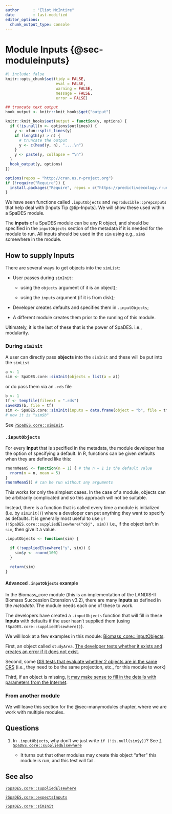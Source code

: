 ```yaml
---
author      : "Eliot McIntire"
date        : last-modified
editor_options:
  chunk_output_type: console
---
```


# Module Inputs {@sec-moduleinputs}

```r
#| include: false
knitr::opts_chunk$set(tidy = FALSE, 
                      eval = FALSE,
                      warning = FALSE, 
                      message = FALSE, 
                      error = FALSE)

## truncate text output
hook_output <- knitr::knit_hooks$get("output")

knitr::knit_hooks$set(output = function(y, options) {
  if (!is.null(n <- options$outlines)) {
    y <- xfun::split_lines(y)
    if (length(y) > n) {
      # truncate the output
      y <- c(head(y, n), "....\n")
    }
    y <- paste(y, collapse = "\n")
  }
  hook_output(y, options)
})

options(repos = "http://cran.us.r-project.org")
if (!require("Require")) {
  install.packages("Require", repos = c("https://predictiveecology.r-universe.dev", getOption("repos")))
}

```

We have seen functions called `.inputObjects` and
`reproducible::prepInputs` that help deal with [Inputs Tip @tip-Inputs].
We will show these used within a SpaDES module.

::: {#tip-Inputs .callout-tip}
The **inputs** of a SpaDES module can be any R object, and should be
specified in the `inputObjects` section of the metadata if it is needed
for the module to run. All inputs should be used in the `sim` using
e.g., `sim$` somewhere in the module.
:::

## How to supply **Inputs**

There are several ways to get objects into the `simList`:

-   User passes during `simInit`:

    -   using the `objects` argument (if it is an object);

    -   using the `inputs` argument (if it is from disk);

-   Developer creates defaults and specifies them in `.inputObjects`;

-   A different module creates them prior to the running of this module.

Ultimately, it is the last of these that is the power of SpaDES. i.e.,
modularity.

### During `simInit`

A user can directly pass **objects** into the `simInit` and these will
be put into the `simList`

```r
a <- 1
sim <- SpaDES.core::simInit(objects = list(a = a))
```

or do pass them via an `.rds` file

```r
b <- 1
tf <- tempfile(fileext = ".rds")
saveRDS(b, file = tf)
sim <- SpaDES.core::simInit(inputs = data.frame(object = "b", file = tf))
# now it is "sim$b"
```

See
[`?SpaDES.core::simInit`](https://rdrr.io/cran/SpaDES.core/man/suppliedElsewhere.html).

### `.inputObjects`

For every **Input** that is specified in the metadata, the module
developer has the option of specifying a default. In R, functions can be
given defaults when they are defined like this:

```r
rnormMean5 <- function(n = 1) { # the n = 1 is the default value
  rnorm(n = n, mean = 5)
}
rnormMean5() # can be run without any arguments
```

This works for only the simplest cases. In the case of a module, objects
can be arbitrarily complicated and so this approach will not be
suitable.

Instead, there is a function that is called every time a module is
initialized (i.e. by `simInit()`) where a developer can put anything
they want to specify as defaults. It is generally most useful to use
`if (!SpaDES.core::suppliedElsewhere("obj", sim))` i.e., if the object
isn't in `sim`, then give it a value.

```r
.inputObjects <- function(sim) {

  if (!suppliedElsewhere("y", sim)) {
    sim$y <- rnorm(100)
  }

  return(sim)
}
```

#### Advanced `.inputObjects` example

In the Biomass_core module (this is an implementation of the LANDIS-II
Biomass Succession Extension v3.2), there are many **Inputs** as defined
in the *metadata*. The module needs each one of these to work.

The developers have created a `.inputObjects` function that will fill in
these **Inputs** with defaults if the user hasn't supplied them (using
`!SpaDES.core::suppliedElsewhere()`).

We will look at a few examples in this module:
[Biomass_core::.inputObjects](https://github.com/PredictiveEcology/Biomass_core/blob/d5c214b69f35e7a9f57c59ca7d08329b49328e86/Biomass_core.R#L1964).

First, an object called `studyArea`. [The developer tests whether it
exists and creates an error if it does not
exist](https://github.com/PredictiveEcology/Biomass_core/blob/d5c214b69f35e7a9f57c59ca7d08329b49328e86/Biomass_core.R#L1972).

Second, some [GIS tests that evaluate whether 2 objects are in the same
CRS](https://github.com/PredictiveEcology/Biomass_core/blob/d5c214b69f35e7a9f57c59ca7d08329b49328e86/Biomass_core.R#L2052)
(i.e., they need to be the same projection, etc., for this module to
work)

Third, if an object is missing, [it may make sense to fill in the
details with parameters from the
Internet](https://github.com/PredictiveEcology/Biomass_core/blob/d5c214b69f35e7a9f57c59ca7d08329b49328e86/Biomass_core.R#L2066).

### From another module

We will leave this section for the @sec-manymodules chapter, where we
are work with multiple modules.

## Questions

1.  In `.inputObjects`, why don't we just write `if (!is.null(sim$y))`?
    See
    [`?SpaDES.core::suppliedElsewhere`](https://rdrr.io/cran/SpaDES.core/man/suppliedElsewhere.html)

    -   It turns out that other modules may create this object "after"
        this module is run, and this test will fail.

## See also

[`?SpaDES.core::suppliedElsewhere`](https://rdrr.io/cran/SpaDES.core/man/suppliedElsewhere.html)

[`?SpaDES.core::expectsInputs`](https://rdrr.io/cran/SpaDES.core/man/expectsInputs.html)

[`?SpaDES.core::simInit`](https://rdrr.io/cran/SpaDES.core/man/simInit.html)
